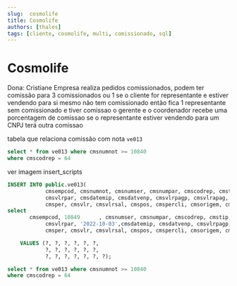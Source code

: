 ```yaml
---
slug:  cosmolife
title: Cosmolife
authors: [thales]
tags: [cliente, cosmolife, multi, comissionado, sql]
---
```



# Cosmolife
Dona: Cristiane
Empresa realiza pedidos comissionados, podem ter comissão para 3 comissionados ou 1
se o cliente for representante e estiver vendendo para si mesmo não tem comissionado 
então fica 1 representante sem comissionado
e tiver comissao o gerente e o coordenador recebe uma porcentagem de comissao
se o representante estiver vendendo para um CNPJ terá outra comissao

tabela que relaciona comissão com nota
`ve013`

```sql
select * from ve013 where cmsnumnot >= 10840
where cmscodrep = 64
```

ver imagem insert_scripts
```sql
INSERT INTO public.ve013(
            cmsempcod, cmsnumnot, cmsnumser, cmsnumpar, cmscodrep, cmstip, 
            cmsvlrpar, cmsdatemip, cmsdatvenp, cmsvlrpagp, cmsvlrapag, cmsbas, 
            cmsper, cmsvlr, cmsvlrsal, cmspos, cmspercli, cmsorigem, cmsdatpagp)
select 
       cmsempcod, 10849      , cmsnumser, cmsnumpar, cmscodrep, cmstip, 
            cmsvlrpar, '2022-10-03',cmsdatemip, cmsdatvenp, cmsvlrpagp, cmsvlrapag, cmsbas, 
            cmsper, cmsvlr, cmsvlrsal, cmspos, cmspercli, cmsorigem, cmsdatpagp

    VALUES (?, ?, ?, ?, ?, ?, 
            ?, ?, ?, ?, ?, ?, 
            ?, ?, ?, ?, ?, ?, ?);
```

```sql
select * from ve013 where cmsnumnot >= 10840
where cmscodrep = 64
```